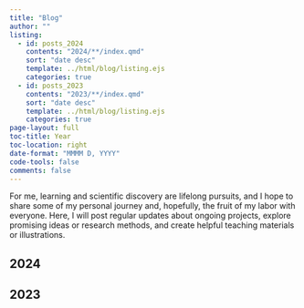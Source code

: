 ```yaml
---
title: "Blog"
author: ""
listing:
  - id: posts_2024
    contents: "2024/**/index.qmd"
    sort: "date desc"
    template: ../html/blog/listing.ejs
    categories: true
  - id: posts_2023
    contents: "2023/**/index.qmd"
    sort: "date desc"
    template: ../html/blog/listing.ejs
    categories: true
page-layout: full
toc-title: Year
toc-location: right
date-format: "MMMM D, YYYY"
code-tools: false
comments: false
---
```


For me, learning and scientific discovery are lifelong pursuits, and I hope to share some of my personal journey and, hopefully, the fruit of my labor with everyone. Here, I will post regular updates about ongoing projects, explore promising ideas or research methods, and create helpful teaching materials or illustrations. 

## 2024

:::{#posts_2024}
:::

## 2023

:::{#posts_2023}
:::
